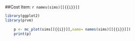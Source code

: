 
##Cost Item: `r names(sims)[[{{i}}]]`

```{r echo=FALSE}
library(ggplot2)
library(prvm)
    
    p <- mc_plot(sims[[{{i}}]],name= names(sims)[[{{i}}]])
    print(p)
```
